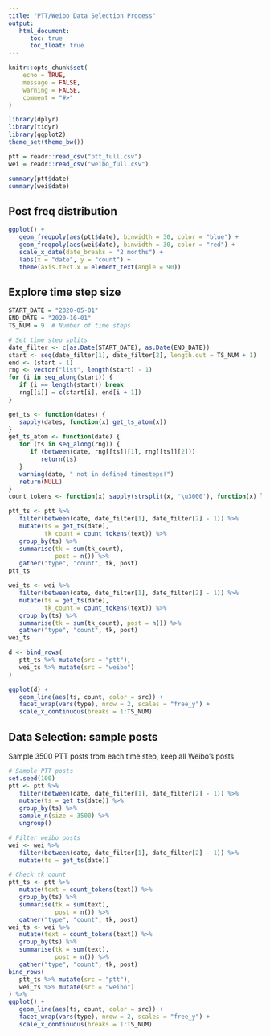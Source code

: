 ```yaml
---
title: "PTT/Weibo Data Selection Process"
output: 
   html_document:
      toc: true
      toc_float: true
---
```


```r
knitr::opts_chunk$set(
	echo = TRUE,
	message = FALSE,
	warning = FALSE,
	comment = "#>"
)
```


```r
library(dplyr)
library(tidyr)
library(ggplot2)
theme_set(theme_bw())

ptt = readr::read_csv("ptt_full.csv")
wei = readr::read_csv("weibo_full.csv")

summary(ptt$date)
summary(wei$date)
```

## Post freq distribution

```r
ggplot() +
   geom_freqpoly(aes(ptt$date), binwidth = 30, color = "blue") +
   geom_freqpoly(aes(wei$date), binwidth = 30, color = "red") +
   scale_x_date(date_breaks = "2 months") +
   labs(x = "date", y = "count") +
   theme(axis.text.x = element_text(angle = 90))
```


## Explore time step size

```r
START_DATE = "2020-05-01" 
END_DATE = "2020-10-01"
TS_NUM = 9  # Number of time steps

# Set time step splits
date_filter <- c(as.Date(START_DATE), as.Date(END_DATE))
start <- seq(date_filter[1], date_filter[2], length.out = TS_NUM + 1)
end <- (start - 1)
rng <- vector("list", length(start) - 1)
for (i in seq_along(start)) {
   if (i == length(start)) break
   rng[[i]] = c(start[i], end[i + 1])
}

get_ts <- function(dates) {
   sapply(dates, function(x) get_ts_atom(x))
}
get_ts_atom <- function(date) {
   for (ts in seq_along(rng)) {
      if (between(date, rng[[ts]][1], rng[[ts]][2]))
         return(ts)         
   }
   warning(date, " not in defined timesteps!")
   return(NULL)
}
count_tokens <- function(x) sapply(strsplit(x, '\u3000'), function(x) length(x))
```

```r
ptt_ts <- ptt %>% 
   filter(between(date, date_filter[1], date_filter[2] - 1)) %>%
   mutate(ts = get_ts(date),
          tk_count = count_tokens(text)) %>%
   group_by(ts) %>%
   summarise(tk = sum(tk_count),
             post = n()) %>%
   gather("type", "count", tk, post)
ptt_ts

wei_ts <- wei %>% 
   filter(between(date, date_filter[1], date_filter[2] - 1)) %>%
   mutate(ts = get_ts(date),
          tk_count = count_tokens(text)) %>%
   group_by(ts) %>%
   summarise(tk = sum(tk_count), post = n()) %>%
   gather("type", "count", tk, post)
wei_ts
```

```r
d <- bind_rows(
   ptt_ts %>% mutate(src = "ptt"),
   wei_ts %>% mutate(src = "weibo")
)

ggplot(d) + 
   geom_line(aes(ts, count, color = src)) +
   facet_wrap(vars(type), nrow = 2, scales = "free_y") +
   scale_x_continuous(breaks = 1:TS_NUM)
```


## Data Selection: sample posts

Sample 3500 PTT posts from each time step, keep all Weibo's posts

```r
# Sample PTT posts
set.seed(100)
ptt <- ptt %>% 
   filter(between(date, date_filter[1], date_filter[2] - 1)) %>%
   mutate(ts = get_ts(date)) %>%
   group_by(ts) %>%
   sample_n(size = 3500) %>%
   ungroup()

# Filter weibo posts
wei <- wei %>% 
   filter(between(date, date_filter[1], date_filter[2] - 1)) %>%
   mutate(ts = get_ts(date))

# Check tk count
ptt_ts <- ptt %>%
   mutate(text = count_tokens(text)) %>%
   group_by(ts) %>%
   summarise(tk = sum(text),
             post = n()) %>%
   gather("type", "count", tk, post)
wei_ts <- wei %>%
   mutate(text = count_tokens(text)) %>%
   group_by(ts) %>%
   summarise(tk = sum(text),
             post = n()) %>%
   gather("type", "count", tk, post)
bind_rows(
   ptt_ts %>% mutate(src = "ptt"),
   wei_ts %>% mutate(src = "weibo")
) %>%
ggplot() + 
   geom_line(aes(ts, count, color = src)) +
   facet_wrap(vars(type), nrow = 2, scales = "free_y") +
   scale_x_continuous(breaks = 1:TS_NUM)
```

